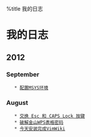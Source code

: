 
%title 我的日志

= 我的日志 =

== 2012 ==

=== September ===
    * [[2012-09-26|配置MSYS环境]]

=== August ===
    * [[2012-08-15|交换 Esc 和 CAPS Lock 按键]]
    * [[2012-08-13|破解金山WPS表格密码]]
    * [[2012-08-12|今天安装完成VimWiki]]

